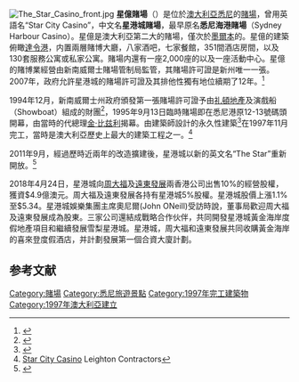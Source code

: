 [[File:The_Star_Casino_front.jpg|thumb]]
'''星億賭場'''（{{lang-en|The Star}}）是位於[[澳大利亞|澳大利亞]][[悉尼|悉尼]]{{link-en|派蒙 (新南威尔士)|Pyrmont, New South Wales|派蒙}}的[[賭場|賭場]]，曾用英語名“Star City Casino”，中文名'''星港城賭場'''，最早原名'''悉尼海港賭場'''（Sydney Harbour Casino）。星億是澳大利亞第二大的賭場，僅次於[[墨爾本|墨爾本]]的{{link-en|皇冠賭場|Crown Melbourne}}。星億的建築俯瞰[[達令港|達令港]]，内置兩層賭博大廳，八家酒吧，七家餐館，351間酒店房間，以及130套服務公寓或私家公寓。賭場内還有一座2,000座的{{link-en|悉尼話劇場|Sydney Lyric}}以及一座活動中心。星億的賭博業經營由新南威爾士賭場管制局監管，其賭場許可證是新州唯一一張。2007年，政府允許星港城的賭場許可證及其排他性獨有地位續期了12年。<ref>{{cite web |url=http://www.tabcorp.com.au/news_mediarel_detail.aspx?view=344 |title=Media Releases |publisher=Tabcorp.com.au |date=30 October 2007 |accessdate=2011-09-17 |deadurl=yes |archiveurl=https://web.archive.org/web/20110525025946/http://www.tabcorp.com.au/news_mediarel_detail.aspx?view=344 |archivedate=2011年5月25日 }}</ref>

1994年12月，新南威爾士州政府頒發第一張賭場許可證予由[[礼頓地產|礼頓地產]]及演戲船（Showboat）組成的財團<ref>{{cite web |url=http://www.leightonproperties.com.au/our-projects/other/141.html |title=About Us, Our Projects |publisher=Leighton Properties |accessdate=2014-08-20 |deadurl=yes |archiveurl=https://web.archive.org/web/20140821051732/http://www.leightonproperties.com.au/our-projects/other/141.html |archivedate=2014年8月21日 |df= }}</ref>，1995年9月13日臨時賭場即在悉尼港原12-13號碼頭開幕，由當時的代總理[[金·比兹利|金·比兹利]]揭幕。由建築師{{link-en|菲利普·福克斯}}設計的永久性建築<ref>{{cite web |author= |url=https://maas.museum/inside-the-collection/2013/11/04/casinos-and-stadiums-philip-cox/ |title=Casinos and stadiums: Philip Cox |work=Inside the collection |publisher=Museum of Applied Arts & Sciences |date=4 November 2013 |access-date=21 August 2016 |archive-date=2020-08-15 |archive-url=https://web.archive.org/web/20200815111707/https://maas.museum/inside-the-collection/2013/11/04/casinos-and-stadiums-philip-cox/ |dead-url=no }}</ref>在1997年11月完工，當時是澳大利亞歷史上最大的建築工程之一。<ref>[http://www.leighton.com.au/our-business/projects/completed-projects/star-city-casino Star City Casino] {{Wayback|url=http://www.leighton.com.au/our-business/projects/completed-projects/star-city-casino |date=20141218192801 }} Leighton Contractors</ref>

2011年9月，經過歷時近兩年的改造擴建後，星港城以新的英文名“The Star”重新開放。<ref>{{cite news |url=http://www.smh.com.au/entertainment/star-basks-in-new-light-over-the-harbour-20110915-1kc03.html |title=Star basks in new light over the harbour |last=Jensen |first=Erik |publisher=Sydney Morning Herald |date=16 September 2011 |accessdate=2017-08-08 |archive-date=2020-08-07 |archive-url=https://web.archive.org/web/20200807105953/https://www.smh.com.au/entertainment/star-basks-in-new-light-over-the-harbour-20110915-1kc03.html |dead-url=no }}</ref>

2018年4月24日，星港城向[[周大福|周大福]]及[[遠東發展|遠東發展]]兩香港公司出售10%的經營股權，獲資$4.9億澳元。周大福及遠東發展各持有星港城5%股權。星港城股價上漲1.1%至$5.34。星港城娛樂集團主席奧尼爾(John ONeill)受訪時說，董事局歡迎周大福及遠東發展成為股東。三家公司還結成戰略合作伙伴，共同開發星港城黃金海岸度假地產項目和繼續發展雪梨星港城。星港城，周大福和遠東發展共同收購黃金海岸的喜來登度假酒店，并計劃發展第一個合資大廈計劃。

==参考文献==
{{reflist}}

{{悉尼地標}}
[[Category:賭場|Category:賭場]]
[[Category:悉尼旅遊景點|Category:悉尼旅遊景點]]
[[Category:1997年完工建築物|Category:1997年完工建築物]]
[[Category:1997年澳大利亞建立|Category:1997年澳大利亞建立]]